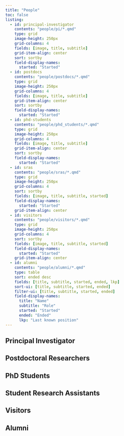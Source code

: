 ```yaml
---
title: "People"
toc: false
listing:
  - id: principal-investigator
    contents: "people/pi/*.qmd"
    type: grid
    image-height: 250px
    grid-columns: 4
    fields: [image, title, subtitle]
    grid-item-align: center
    sort: sortby
    field-display-names: 
      started: "Started"
  - id: postdocs
    contents: "people/postdocs/*.qmd"
    type: grid
    image-height: 250px
    grid-columns: 4
    fields: [image, title, subtitle]
    grid-item-align: center
    sort: sortby
    field-display-names: 
      started: "Started"
  - id: phd-students
    contents: "people/phd_students/*.qmd"
    type: grid
    image-height: 250px
    grid-columns: 4
    fields: [image, title, subtitle]
    grid-item-align: center
    sort: sortby
    field-display-names: 
      started: "Started"
  - id: sras
    contents: "people/sras/*.qmd"
    type: grid
    image-height: 250px
    grid-columns: 4
    sort: sortby
    fields: [image, title, subtitle, started]
    field-display-names: 
      started: "Started"
    grid-item-align: center
  - id: visitors
    contents: "people/visitors/*.qmd"
    type: grid
    image-height: 250px
    grid-columns: 4
    sort: sortby
    fields: [image, title, subtitle, started]
    field-display-names: 
      started: "Started"
    grid-item-align: center
  - id: alumni
    contents: "people/alumni/*.qmd"
    type: table
    sort: ended desc
    fields: [title, subtitle, started, ended, lkp]
    sort-ui: [title, subtitle, started, ended]
    filter-ui: [title, subtitle, started, ended]
    field-display-names: 
      title: "Name"
      subtitle: "Role"
      started: "Started"
      ended: "Ended"
      lkp: "Last known position"
---
```

## Principal Investigator

:::{#principal-investigator}
:::


## Postdoctoral Researchers

:::{#postdocs}
:::

## PhD Students

:::{#phd-students}
:::

## Student Research Assistants

:::{#sras}
:::


## Visitors

:::{#visitors}
:::

## Alumni

:::{#alumni}
:::